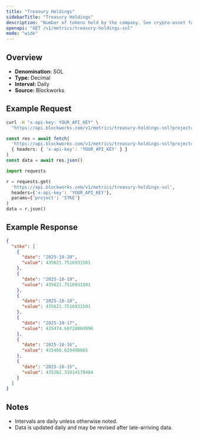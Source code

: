 ```yaml
---
title: "Treasury Holdings"
sidebarTitle: "Treasury Holdings"
description: "Number of tokens held by the company. See crypto-asset for asset indicator"
openapi: "GET /v1/metrics/treasury-holdings-sol"
mode: "wide"
---
```


## Overview

- **Denomination:** SOL
- **Type:** Decimal
- **Interval:** Daily
- **Source:** Blockworks

## Example Request

<CodeGroup>

```bash cURL
curl -H "x-api-key: YOUR_API_KEY" \
  "https://api.blockworks.com/v1/metrics/treasury-holdings-sol?project=STKE"
```

```typescript TypeScript
const res = await fetch(
  'https://api.blockworks.com/v1/metrics/treasury-holdings-sol?project=STKE',
  { headers: { 'x-api-key': 'YOUR_API_KEY' } }
)
const data = await res.json()
```

```python Python
import requests

r = requests.get(
  'https://api.blockworks.com/v1/metrics/treasury-holdings-sol',
  headers={'x-api-key': 'YOUR_API_KEY'},
  params={'project': 'STKE'}
)
data = r.json()
```

</CodeGroup>

## Example Response

```json
{
  "stke": [
    {
      "date": "2025-10-20",
      "value": 435621.7516931501
    },
    {
      "date": "2025-10-19",
      "value": 435621.7516931501
    },
    {
      "date": "2025-10-18",
      "value": 435621.7516931501
    },
    {
      "date": "2025-10-17",
      "value": 435474.69728004996
    },
    {
      "date": "2025-10-16",
      "value": 435466.629490665
    },
    {
      "date": "2025-10-15",
      "value": 435262.31914178404
    }
  ]
}
```

## Notes
- Intervals are daily unless otherwise noted.
- Data is updated daily and may be revised after late-arriving data.